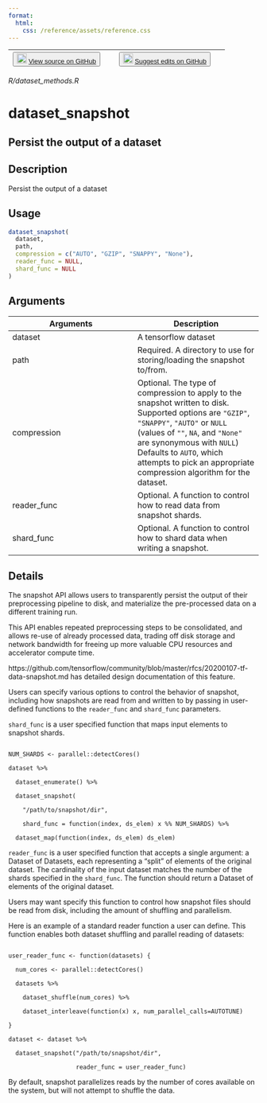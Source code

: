```yaml
---
format:
  html:
    css: /reference/assets/reference.css
---
```


| <button class="button"> ![](/reference/assets/GitHub-Mark-32px.png){width="20"} [View source on GitHub](https://github.com/rstudio/tfdatasets//blob/main/R/dataset_methods.R) </button> | <button class="button"> ![](/reference/assets/GitHub-Mark-32px.png){width="20"} [Suggest edits on GitHub](https://github.com/rstudio/tfdatasets//edit/main/R/dataset_methods.R) </button> |
|:------------------------------:|:--------------------------------------:|

*R/dataset_methods.R*

# dataset_snapshot

## Persist the output of a dataset

## Description
Persist the output of a dataset 


## Usage
```r
dataset_snapshot( 
  dataset, 
  path, 
  compression = c("AUTO", "GZIP", "SNAPPY", "None"), 
  reader_func = NULL, 
  shard_func = NULL 
) 
```

## Arguments
|Arguments|Description|
|---|---|
| dataset | A tensorflow dataset |
| path | Required. A directory to use for storing/loading the snapshot to/from. |
| compression | Optional. The type of compression to apply to the snapshot written to disk. Supported options are `"GZIP"`, `"SNAPPY"`, `"AUTO"` or `NULL` (values of `""`, `NA`, and `"None"` are synonymous with `NULL`) Defaults to `AUTO`, which attempts to pick an appropriate compression algorithm for the dataset. |
| reader_func | Optional. A function to control how to read data from snapshot shards. |
| shard_func | Optional. A function to control how to shard data when writing a snapshot. |

## Details

The snapshot API allows users to transparently persist the output of their preprocessing pipeline to disk, and materialize the pre-processed data on a different training run. 

This API enables repeated preprocessing steps to be consolidated, and allows re-use of already processed data, trading off disk storage and network bandwidth for freeing up more valuable CPU resources and accelerator compute time. 

https://github.com/tensorflow/community/blob/master/rfcs/20200107-tf-data-snapshot.md has detailed design documentation of this feature. 

Users can specify various options to control the behavior of snapshot, including how snapshots are read from and written to by passing in user-defined functions to the `reader_func` and `shard_func` parameters. 

`shard_func` is a user specified function that maps input elements to snapshot shards. 

```

NUM_SHARDS <- parallel::detectCores() 

dataset %>% 

  dataset_enumerate() %>% 

  dataset_snapshot( 

    "/path/to/snapshot/dir", 

    shard_func = function(index, ds_elem) x %% NUM_SHARDS) %>% 

  dataset_map(function(index, ds_elem) ds_elem) 

```

`reader_func` is a user specified function that accepts a single argument: a Dataset of Datasets, each representing a "split" of elements of the original dataset. The cardinality of the input dataset matches the number of the shards specified in the `shard_func`. The function should return a Dataset of elements of the original dataset. 

Users may want specify this function to control how snapshot files should be read from disk, including the amount of shuffling and parallelism. 

Here is an example of a standard reader function a user can define. This function enables both dataset shuffling and parallel reading of datasets: 

```

user_reader_func <- function(datasets) { 

  num_cores <- parallel::detectCores() 

  datasets %>% 

    dataset_shuffle(num_cores) %>% 

    dataset_interleave(function(x) x, num_parallel_calls=AUTOTUNE) 

} 

dataset <- dataset %>% 

  dataset_snapshot("/path/to/snapshot/dir", 

                   reader_func = user_reader_func) 

```

By default, snapshot parallelizes reads by the number of cores available on the system, but will not attempt to shuffle the data. 






